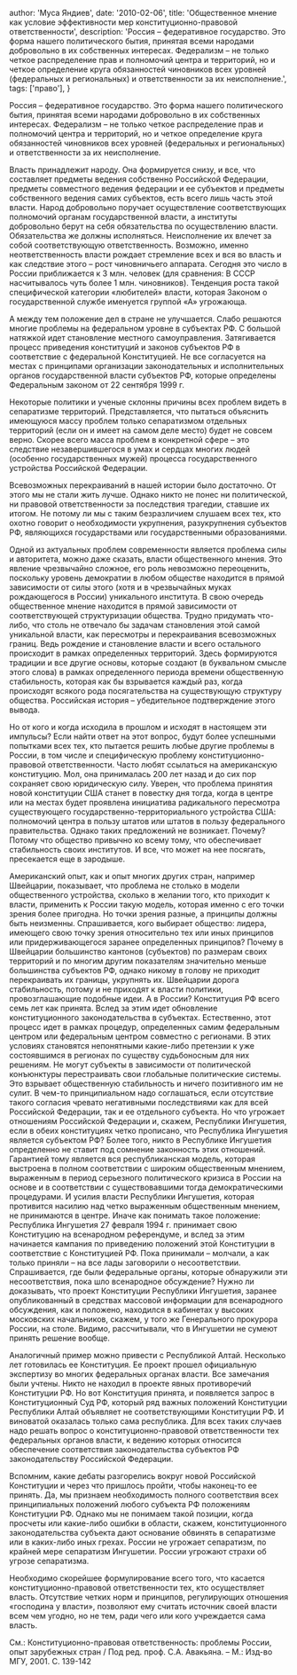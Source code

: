 
  author: 'Муса Яндиев',
  date: '2010-02-06',
  title:
    'Общественное мнение как условие эффективности мер конституционно-правовой ответственности',
  description:
    'Россия – федеративное государство. Это форма нашего политического бытия, принятая всеми народами добровольно в их собственных интересах. Федерализм – не только четкое распределение прав и полномочий центра и территорий, но и четкое определение круга обязанностей чиновников всех уровней (федеральных и региональных) и ответственности за их неисполнение.',
  tags: ['право'],
}


Россия – федеративное государство. Это форма нашего политического бытия, принятая всеми народами добровольно в их собственных интересах. Федерализм – не только четкое распределение прав и полномочий центра и территорий, но и четкое определение круга обязанностей чиновников всех уровней (федеральных и региональных) и ответственности за их неисполнение.

Власть принадлежит народу. Она формируется снизу, и все, что составляет предметы ведения собственно Российской Федерации, предметы совместного ведения федерации и ее субъектов и предметы собственного ведения самих субъектов, есть всего лишь часть этой власти. Народ добровольно поручает осуществление соответствующих полномочий органам государственной власти, а институты добровольно берут на себя обязательства по осуществлению власти. Обязательства же должны исполняться. Неисполнение их влечет за собой соответствующую ответственность. Возможно, именно неответственность власти рождает стремление всех и вся во власть и как следствие этого – рост чиновничьего аппарата. Сегодня это число в России приближается к 3 млн. человек (для сравнения: В СССР насчитывалось чуть более 1 млн. чиновников). Тенденция роста такой специфической категории «любителей» власти, которая Законом о государственной службе именуется группой «А» угрожающа.

А между тем положение дел в стране не улучшается. Слабо решаются многие проблемы на федеральном уровне в субъектах РФ. С большой натяжкой идет становление местного самоуправления. Затягивается процесс приведения конституций и законов субъектов РФ в соответствие с федеральной Конституцией. Не все согласуется на местах с принципами организации законодательных и исполнительных органов государственной власти субъектов РФ, которые определены Федеральным законом от 22 сентября 1999 г.

Некоторые политики и ученые склонны причины всех проблем видеть в сепаратизме территорий. Представляется, что пытаться объяснить имеющуюся массу проблем только сепаратизмом отдельных территорий (если он и имеет на самом деле место) будет не совсем верно. Скорее всего масса проблем в конкретной сфере – это следствие незавершившегося в умах и сердцах многих людей (особенно государственных мужей) процесса государственного устройства Российской Федерации.

Всевозможных перекраиваний в нашей истории было достаточно. От этого мы не стали жить лучше. Однако никто не понес ни политической, ни правовой ответственности за последствия трагедии, ставшие их итогом. Не потому ли мы с таким безразличием слушаем всех тех, кто охотно говорит о необходимости укрупнения, разукрупнения субъектов РФ, являющихся государствами или государственными образованиями.

Одной из актуальных проблем современности является проблема силы и авторитета, можно даже сказать, власти общественного мнения. Это явление чрезвычайно сложное, его роль невозможно переоценить, поскольку уровень демократии в любом обществе находится в прямой зависимости от силы этого (хотя и в чрезвычайных муках рождающегося в России) уникального института. В свою очередь общественное мнение находится в прямой зависимости от соответствующей структуризации общества. Трудно придумать что-либо, что столь не отвечало бы задачам становления этой самой уникальной власти, как пересмотры и перекраивания всевозможных границ. Ведь рождение и становление власти и всего остального происходит в рамках определенных территорий. Здесь формируются традиции и все другие основы, которые создают (в буквальном смысле этого слова) в рамках определенного периода времени общественную стабильность, которая как бы взрывается каждый раз, когда происходят всякого рода посягательства на существующую структуру общества. Российская история – убедительное подтверждение этого вывода.

Но от кого и когда исходила в прошлом и исходят в настоящем эти импульсы? Если найти ответ на этот вопрос, будут более успешными попытками всех тех, кто пытается решить любые другие проблемы в России, в том числе и специфическую проблему конституционно-правовой ответственности. Часто любят ссылаться на американскую конституцию. Мол, она принималась 200 лет назад и до сих пор сохраняет свою юридическую силу. Уверен, что проблема принятия новой конституции США станет в повестку дня тогда, когда в центре или на местах будет проявлена инициатива радикального пересмотра существующего государственно-территориального устройства США: полномочий центра в пользу штатов или штатов в пользу федерального правительства. Однако таких предложений не возникает. Почему? Потому что общество привычно ко всему тому, что обеспечивает стабильность своих институтов. И все, что может на нее посягать, пресекается еще в зародыше.

Американский опыт, как и опыт многих других стран, например Швейцарии, показывает, что проблема не столько в модели общественного устройства, сколько в желании того, кто приходит к власти, применить к России такую модель, которая именно с его точки зрения более пригодна. Но точки зрения разные, а принципы должны быть неизменны. Спрашивается, кого выбирает общество: лидера, имеющего свою точку зрения относительно тех или иных принципов или придерживающегося заранее определенных принципов? Почему в Швейцарии большинство кантонов (субъектов) по размерам своих территорий и по многим другим показателям значительно меньше большинства субъектов РФ, однако никому в голову не приходит перекраивать их границы, укрупнять их. Швейцарии дорога стабильность, потому и не приходят к власти политики, провозглашающие подобные идеи. А в России? Конституция РФ всего семь лет как принята. Вслед за этим идет обновление конституционного законодательства в субъектах. Естественно, этот процесс идет в рамках процедур, определенных самим федеральным центром или федеральным центром совместно с регионами. В этих условиях становятся непонятными какие-либо претензии к уже состоявшимся в регионах по существу судьбоносным для них решениям. Не могут субъекты в зависимости от политической конъюнктуры перестраивать свои глобальные политические системы. Это взрывает общественную стабильность и ничего позитивного им не сулит. В чем-то принципиальном надо соглашаться, если отсутствие такого согласия чревато негативными последствиями как для всей Российской Федерации, так и ее отдельного субъекта. Но что угрожает отношениям Российской Федерации и, скажем, Республики Ингушетия, если в обеих конституциях четко прописано, что Республика Ингушетия является субъектом РФ? Более того, никто в Республике Ингушетия определенно не ставит под сомнение законность этих отношений. Гарантией тому является вся республиканская модель, которая выстроена в полном соответствии с широким общественным мнением, выраженным в период серьезного политического кризиса в России на основе и в соответствии с существовавшими тогда демократическими процедурами. И усилия власти Республики Ингушетия, которая противится насилию над четко выраженным общественным мнением, не принимаются в центре. Иначе как понимать такое положение: Республика Ингушетия 27 февраля 1994 г. принимает свою Конституцию на всенародном референдуме, и вслед за этим начинается кампания по приведению положений этой Конституции в соответствие с Конституцией РФ. Пока принимали – молчали, а как только приняли – на все лады заговорили о несоответствии. Спрашивается, где были федеральные органы, которые обнаружили эти несоответствия, пока шло всенародное обсуждение? Нужно ли доказывать, что проект Конституции Республики Ингушетия, заранее опубликованный в средствах массовой информации для всенародного обсуждения, как и положено, находился в кабинетах у высоких московских начальников, скажем, у того же Генерального прокурора России, на столе. Видимо, рассчитывали, что в Ингушетии не сумеют принять решение вообще.

Аналогичный пример можно привести с Республикой Алтай. Несколько лет готовилась ее Конституция. Ее проект прошел официальную экспертизу во многих федеральных органах власти. Все замечания были учтены. Никто не находил в проекте явных противоречий Конституции РФ. Но вот Конституция принята, и появляется запрос в Конституционный Суд РФ, который ряд важных положений Конституции Республики Алтай объявляет не соответствующими Конституции РФ. И виноватой оказалась только сама республика. Для всех таких случаев надо решать вопрос о конституционно-правовой ответственности тех федеральных органов власти, к ведению которых относится обеспечение соответствия законодательства субъектов РФ законодательству Российской Федерации.

Вспомним, какие дебаты разгорелись вокруг новой Российской Конституции и через что пришлось пройти, чтобы наконец-то ее принять. Да, мы признаем необходимость полного соответствия всех принципиальных положений любого субъекта РФ положениям Конституции РФ. Однако мы не понимаем такой позиции, когда просчеты или какие-либо ошибки в области, скажем, конституционного законодательства субъекта дают основание обвинять в сепаратизме или в каких-либо иных грехах. России не угрожает сепаратизм, по крайней мере сепаратизм Ингушетии. России угрожают страхи об угрозе сепаратизма.

Необходимо скорейшее формулирование всего того, что касается конституционно-правовой ответственности тех, кто осуществляет власть. Отсутствие четких норм и принципов, регулирующих отношения «господина у власти», позволяют ему считать источник своей власти всем чем угодно, но не тем, ради чего или кого учреждается сама власть.

См.: Конституционно-правовая ответственность: проблемы России, опыт зарубежных стран / Под ред. проф. С.А. Авакьяна. – М.: Изд-во МГУ, 2001. С. 139-142
